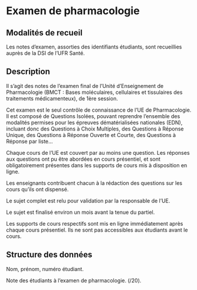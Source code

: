 # Examen de pharmacologie {#examen}

## Modalités de recueil

Les notes d'examen, assorties des identifiants étudiants, sont
recueillies auprès de la DSI de l'UFR Santé.

## Description

Il s'agit des notes de l'examen final de l'Unité d'Enseignement
de Pharmacologie (BMCT : Bases moléculaires, cellulaires et tissulaires des 
traitements médicamenteux), de 1ère session.

Cet examen est le seul contrôle de connaissance de l'UE de Pharmacologie.
Il est composé de Questions Isolées, pouvant reprendre l'ensemble des modalités
permises pour les épreuves dématérialisées nationales (EDN), incluant donc
des Questions à Choix Multiples, des Questions à Réponse Unique,
des Questions à Réponse Ouverte et Courte, des Questions à Réponse par liste...

Chaque cours de l'UE est couvert par au moins une question.
Les réponses aux questions ont pu être abordées en cours présentiel, 
et sont obligatoirement présentes dans les supports de cours mis à 
disposition en ligne.

Les enseignants contribuent chacun à la rédaction des questions sur les cours
qu'ils ont dispensé.

Le sujet complet est relu pour validation par la responsable de l'UE.

Le sujet est finalisé environ un mois avant la tenue du partiel.

Les supports de cours respectifs sont mis en ligne immédiatement 
après chaque cours présentiel. Ils ne sont pas accessibles aux étudiants
avant le cours.

## Structure des données

Nom, prénom, numéro étudiant.

Note des étudiants à l'examen de pharmacologie. (/20).
